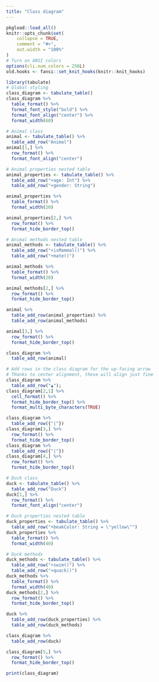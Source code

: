 ```yaml
---
title: "Class diagram"
---
```


```r
pkgload::load_all()
knitr::opts_chunk$set(
	collapse = TRUE,
	comment = "#>",
	out.width = "100%"
)
# Turn on ANSI colors
options(cli.num_colors = 256L)
old.hooks <- fansi::set_knit_hooks(knitr::knit_hooks)
```

```r
library(tabulate)
# Global styling
class_diagram <- tabulate_table()
class_diagram %>% 
  table_format() %>% 
  format_font_style("bold") %>% 
  format_font_align("center") %>% 
  format_width(60)

# Animal class
animal <- tabulate_table() %>% 
  table_add_row("Animal")
animal[1,] %>% 
  row_format() %>% 
  format_font_align("center")

# Animal properties nested table
animal_properties <- tabulate_table() %>% 
  table_add_row("+age: Int") %>% 
  table_add_row("+gender: String")

animal_properties %>% 
  table_format() %>% 
  format_width(20)

animal_properties[2,] %>% 
  row_format() %>% 
  format_hide_border_top()

# Animal methods nested table
animal_methods <- tabulate_table() %>% 
  table_add_row("+isMammal()") %>% 
  table_add_row("+mate()")

animal_methods %>% 
  table_format() %>% 
  format_width(20)

animal_methods[2,] %>% 
  row_format() %>% 
  format_hide_border_top()

animal %>% 
  table_add_row(animal_properties) %>% 
  table_add_row(animal_methods)

animal[3,] %>% 
  row_format() %>% 
  format_hide_border_top()

class_diagram %>% 
  table_add_row(animal)

# Add rows in the class diagram for the up-facing arrow
# THanks to center alignment, these will align just fine
class_diagram %>% 
  table_add_row("▲");
class_diagram[2,1] %>% 
  cell_format() %>% 
  format_hide_border_top() %>% 
  format_multi_byte_characters(TRUE)

class_diagram %>% 
  table_add_row({"|"})
class_diagram[3,] %>% 
  row_format() %>% 
  format_hide_border_top()
class_diagram %>% 
  table_add_row({"|"})
class_diagram[4,] %>% 
  row_format() %>% 
  format_hide_border_top()

# Duck class
duck <- tabulate_table() %>% 
  table_add_row("Duck")
duck[1,] %>% 
  row_format() %>% 
  format_font_align("center")

# Duck properties nested table
duck_properties <- tabulate_table() %>% 
  table_add_row("+beakColor: String = \"yellow\"")
duck_properties %>% 
  table_format() %>% 
  format_width(40)

# Duck methods
duck_methods <- tabulate_table() %>% 
  table_add_row("+swim()") %>% 
  table_add_row("+quack()")
duck_methods %>% 
  table_format() %>% 
  format_width(40)
duck_methods[2,] %>% 
  row_format() %>% 
  format_hide_border_top()

duck %>% 
  table_add_row(duck_properties) %>% 
  table_add_row(duck_methods)

class_diagram %>% 
  table_add_row(duck)

class_diagram[5,] %>%
  row_format() %>%
  format_hide_border_top()

print(class_diagram)
```

